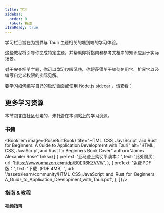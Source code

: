 ```yaml
---
title: 学习
sidebar:
  order: 0
  label: 概述
i18nReady: true
---
```



学习栏目旨在为提供与 Tauri 主题相关的端到端的学习体验。

这些教程将引导你完成特定主题，并帮助你将指南和参考文档中的知识应用于实际场景。

对于安全相关主题，你可以学习权限系统。你将获得关于如何使用它、扩展它以及编写自定义权限的实际见解。

<CardGrid>
  <LinkCard
    title="使用插件权限"
    href="/learn/security/using-plugin-permissions/"
  />
  <LinkCard
    title="适用于不同 Windows 和平台的功能"
    href="/learn/security/capabilities-for-windows-and-platforms/"
  />
  <LinkCard
    title="编写插件权限"
    href="/learn/security/writing-plugin-permissions/"
  />
</CardGrid>

要学习如何编写自己的启动画面或使用 Node.js sidecar ，请查看：

<CardGrid>
  <LinkCard title="启动画面" href="/learn/splashscreen/" />
  <LinkCard title="Node.js 作为侧车进程" href="/learn/sidecar-nodejs/" />
</CardGrid>

## 更多学习资源

本节包含由社区创建的、未托管在本网站上的学习资源。

<LinkCard
  title="有什么东西可以分享吗？"
  description="创建一个拉取请求来展示你精彩的资源。"
  href="https://github.com/tauri-apps/awesome-tauri/pulls"
/>

### 书籍

<BookItem
  image={RoseRustBook}
  title="HTML, CSS, JavaScript, and Rust for Beginners: A Guide to Application Development with Tauri"
  alt="HTML, CSS, JavaScript, and Rust for Beginners Book Cover"
  author="James Alexander Rose"
  links={[
    {
      preText: '亚马逊上购买平装本：',
      text: '此处购买',
      url: 'https://www.amazon.com/dp/B0DR6KZVVW',
    },
    {
      preText: '免费 PDF 版：',
      text: '下载（PDF 4MB）',
      url: '/assets/learn/community/HTML_CSS_JavaScript_and_Rust_for_Beginners_A_Guide_to_Application_Development_with_Tauri.pdf',
    },
  ]}
/>

### 指南 & 教程

<AwesomeTauri section="guides-no-official-no-video" />

#### 视频指南

<AwesomeTauri section="guides-no-official-only-video" />
